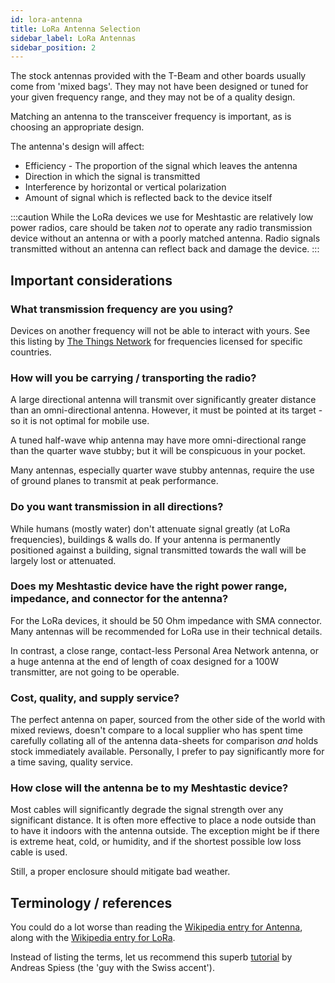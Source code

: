 ```yaml
---
id: lora-antenna
title: LoRa Antenna Selection
sidebar_label: LoRa Antennas
sidebar_position: 2
---
```


The stock antennas provided with the T-Beam and other boards usually come from 'mixed bags'. They may not have been designed or tuned for your given frequency range, and they may not be of a quality design.

Matching an antenna to the transceiver frequency is important, as is choosing an appropriate design.

The antenna's design will affect:

- Efficiency - The proportion of the signal which leaves the antenna
- Direction in which the signal is transmitted
- Interference by horizontal or vertical polarization
- Amount of signal which is reflected back to the device itself

:::caution
While the LoRa devices we use for Meshtastic are relatively low power radios, care should be taken _not_ to operate any radio transmission device without an antenna or with a poorly matched antenna. Radio signals transmitted without an antenna can reflect back and damage the device.
:::

<object data="https://www.youtube.com/embed/V3f-Y3EfsBU?autohide=1&autoplay=0" width="100%" height="400"></object>

## Important considerations

### What transmission frequency are you using?

Devices on another frequency will not be able to interact with yours. See this listing by [The Things Network](https://www.thethingsnetwork.org/docs/lorawan/frequencies-by-country/) for frequencies licensed for specific countries.

### How will you be carrying / transporting the radio?

A large directional antenna will transmit over significantly greater distance than an omni-directional antenna. However, it must be pointed at its target - so it is not optimal for mobile use.

A tuned half-wave whip antenna may have more omni-directional range than the quarter wave stubby; but it will be conspicuous in your pocket.

Many antennas, especially quarter wave stubby antennas, require the use of ground planes to transmit at peak performance.

### Do you want transmission in all directions?

While humans (mostly water) don't attenuate signal greatly (at LoRa frequencies), buildings & walls do. If your antenna is permanently positioned against a building, signal transmitted towards the wall will be largely lost or attenuated.

### Does my Meshtastic device have the right power range, impedance, and connector for the antenna?

For the LoRa devices, it should be 50 Ohm impedance with SMA connector. Many antennas will be recommended for LoRa use in their technical details.

In contrast, a close range, contact-less Personal Area Network antenna, or a huge antenna at the end of length of coax designed for a 100W transmitter, are not going to be operable.

### Cost, quality, and supply service?

The perfect antenna on paper, sourced from the other side of the world with mixed reviews, doesn't compare to a local supplier who has spent time carefully collating all of the antenna data-sheets for comparison _and_ holds stock immediately available. Personally, I prefer to pay significantly more for a time saving, quality service.

### How close will the antenna be to my Meshtastic device?

Most cables will significantly degrade the signal strength over any significant distance. It is often more effective to place a node outside than to have it indoors with the antenna outside. The exception might be if there is extreme heat, cold, or humidity, and if the shortest possible low loss cable is used.

Still, a proper enclosure should mitigate bad weather.

## Terminology / references

You could do a lot worse than reading the [Wikipedia entry for Antenna](<https://en.wikipedia.org/wiki/Antenna_(radio)>), along with the [Wikipedia entry for LoRa](https://en.wikipedia.org/wiki/LoRa).

Instead of listing the terms, let us recommend this superb [tutorial](https://www.youtube.com/watch?v=J3PBL9oLPX8) by Andreas Spiess (the 'guy with the Swiss accent').
